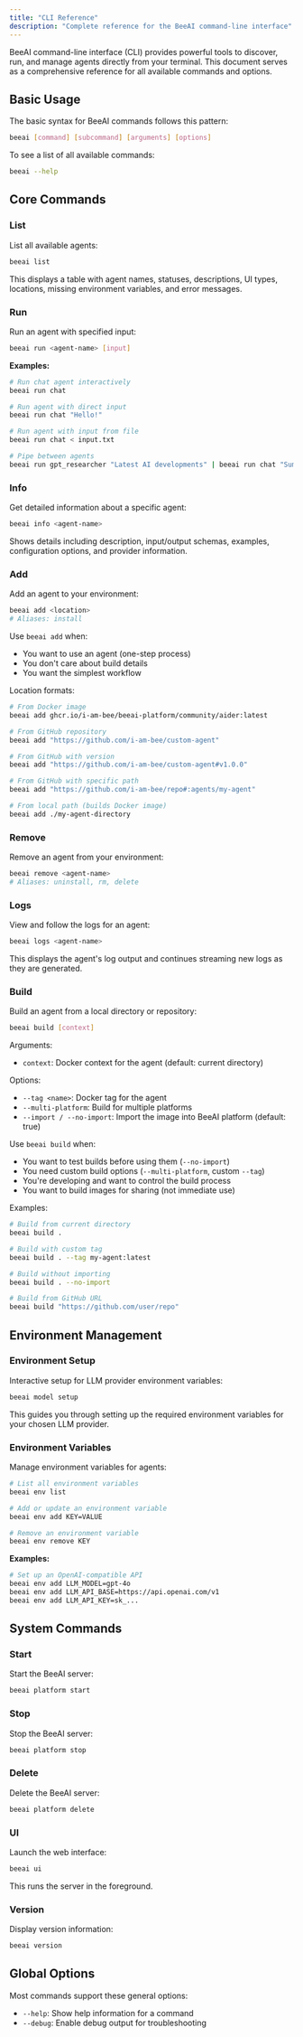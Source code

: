 ```yaml
---
title: "CLI Reference"
description: "Complete reference for the BeeAI command-line interface"
---
```


BeeAI command-line interface (CLI) provides powerful tools to discover, run, and manage agents directly from your terminal. This document serves as a comprehensive reference for all available commands and options.

## Basic Usage

The basic syntax for BeeAI commands follows this pattern:

```bash
beeai [command] [subcommand] [arguments] [options]
```

To see a list of all available commands:

```bash
beeai --help
```

## Core Commands

### List

List all available agents:

```bash
beeai list
```

This displays a table with agent names, statuses, descriptions, UI types, locations, missing environment variables, and error messages.

### Run

Run an agent with specified input:

```bash
beeai run <agent-name> [input]
```

**Examples:**
```bash
# Run chat agent interactively
beeai run chat

# Run agent with direct input
beeai run chat "Hello!"

# Run agent with input from file
beeai run chat < input.txt

# Pipe between agents
beeai run gpt_researcher "Latest AI developments" | beeai run chat "Summarize in 3 points"
```

### Info

Get detailed information about a specific agent:

```bash
beeai info <agent-name>
```

Shows details including description, input/output schemas, examples, configuration options, and provider information.

### Add

Add an agent to your environment:

```bash
beeai add <location>
# Aliases: install
```

Use `beeai add` when:
- You want to use an agent (one-step process)
- You don't care about build details
- You want the simplest workflow

Location formats:

```bash
# From Docker image
beeai add ghcr.io/i-am-bee/beeai-platform/community/aider:latest

# From GitHub repository
beeai add "https://github.com/i-am-bee/custom-agent"

# From GitHub with version
beeai add "https://github.com/i-am-bee/custom-agent#v1.0.0"

# From GitHub with specific path
beeai add "https://github.com/i-am-bee/repo#:agents/my-agent"

# From local path (builds Docker image)
beeai add ./my-agent-directory
```

### Remove

Remove an agent from your environment:

```bash
beeai remove <agent-name>
# Aliases: uninstall, rm, delete
```

### Logs

View and follow the logs for an agent:

```bash
beeai logs <agent-name>
```

This displays the agent's log output and continues streaming new logs as they are generated.

### Build

Build an agent from a local directory or repository:

```bash
beeai build [context]
```

Arguments:
- `context`: Docker context for the agent (default: current directory)

Options:
- `--tag <name>`: Docker tag for the agent
- `--multi-platform`: Build for multiple platforms
- `--import / --no-import`: Import the image into BeeAI platform (default: true)

Use `beeai build` when:
- You want to test builds before using them (`--no-import`)
- You need custom build options (`--multi-platform`, custom `--tag`)
- You're developing and want to control the build process
- You want to build images for sharing (not immediate use)

Examples:

```bash
# Build from current directory
beeai build .

# Build with custom tag
beeai build . --tag my-agent:latest

# Build without importing
beeai build . --no-import

# Build from GitHub URL
beeai build "https://github.com/user/repo"
```

## Environment Management

### Environment Setup

Interactive setup for LLM provider environment variables:

```bash
beeai model setup
```

This guides you through setting up the required environment variables for your chosen LLM provider.

### Environment Variables

Manage environment variables for agents:

```bash
# List all environment variables
beeai env list

# Add or update an environment variable
beeai env add KEY=VALUE

# Remove an environment variable
beeai env remove KEY
```

**Examples:**
```bash
# Set up an OpenAI-compatible API
beeai env add LLM_MODEL=gpt-4o
beeai env add LLM_API_BASE=https://api.openai.com/v1
beeai env add LLM_API_KEY=sk_...
```

## System Commands

### Start

Start the BeeAI server:

```bash
beeai platform start
```

### Stop

Stop the BeeAI server:

```bash
beeai platform stop
```

### Delete

Delete the BeeAI server:

```bash
beeai platform delete
```

### UI

Launch the web interface:

```bash
beeai ui
```

This runs the server in the foreground.

### Version

Display version information:

```bash
beeai version
```

## Global Options

Most commands support these general options:
- `--help`: Show help information for a command
- `--debug`: Enable debug output for troubleshooting
